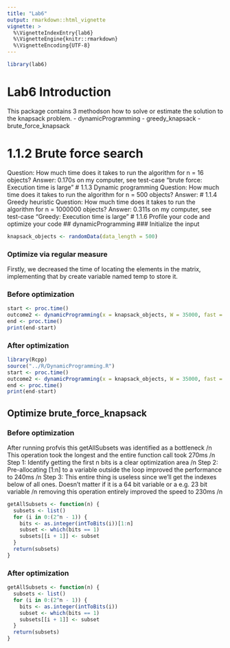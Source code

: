 ```yaml
---
title: "Lab6"
output: rmarkdown::html_vignette
vignette: >
  %\VignetteIndexEntry{lab6}
  %\VignetteEngine{knitr::rmarkdown}
  %\VignetteEncoding{UTF-8}
---
```


```r
library(lab6)
```

# Lab6 Introduction
This package contains 3 methodson how to solve or estimate the solution to the knapsack problem.
- dynamicProgramming
- greedy_knapsack
- brute_force_knapsack

# 1.1.2 Brute force search
Question: How much time does it takes to run the algorithm for n = 16 objects?
Answer: 0.170s on my computer, see test-case "brute force: Execution time is large"
# 1.1.3 Dynamic programming
Question: How much time does it takes to run the algorithm for n = 500 objects?
Answer: 
# 1.1.4 Greedy heuristic
Question: How much time does it takes to run the algorithm for n = 1000000 objects?
Answer: 0.311s on my computer, see test-case "Greedy: Execution time is large"
# 1.1.6  Profile your code and optimize your code
## dynamicProgramming
### Initialize the input

```r
knapsack_objects <- randomData(data_length = 500)
```

### Optimize via regular measure

Firstly, we decreased the time of locating the elements in the matrix, implementing that by create variable named temp to store it.


### Before optimization
```r
start <- proc.time()
outcome2 <- dynamicProgramming(x = knapsack_objects, W = 35000, fast = FALSE)
end <- proc.time()
print(end-start)
```

### After optimization

```r
library(Rcpp)
source("../R/DynamicProgramming.R")
start <- proc.time()
outcome2 <- dynamicProgramming(x = knapsack_objects, W = 35000, fast = TRUE)
end <- proc.time()
print(end-start)
```

## Optimize brute_force_knapsack
### Before optimization
After running profvis this getAllSubsets was identified as a bottleneck /n
This operation took the longest and the entire function call took 270ms /n
Step 1: Identify getting the first n bits is a clear optimization area /n
Step 2: Pre-allocating [1:n] to a variable outside the loop improved the performance to 240ms /n
Step 3: This entire thing is useless since we'll get the indexes below of all ones. Doesn't matter if it is a 64 bit variable or a e.g. 23 bit variable /n
removing this operation entirely improved the speed to 230ms /n
```r
getAllSubsets <- function(n) {
  subsets <- list()
  for (i in 0:(2^n - 1)) {
    bits <- as.integer(intToBits(i))[1:n]
    subset <- which(bits == 1)
    subsets[[i + 1]] <- subset
  }
  return(subsets)
}
```


### After optimization
```r
getAllSubsets <- function(n) {
  subsets <- list()
  for (i in 0:(2^n - 1)) {
    bits <- as.integer(intToBits(i))
    subset <- which(bits == 1)
    subsets[[i + 1]] <- subset
  }
  return(subsets)
}
```